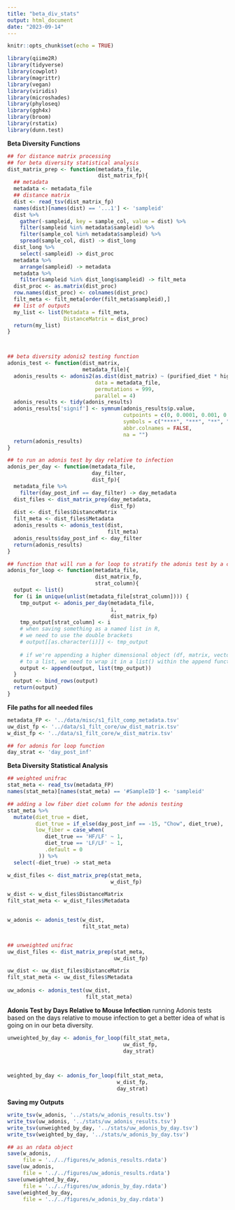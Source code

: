 ```yaml
---
title: "beta_div_stats"
output: html_document
date: "2023-09-14"
---
```


```r
knitr::opts_chunk$set(echo = TRUE)
```

```r
library(qiime2R)
library(tidyverse)
library(cowplot)
library(magrittr)
library(vegan)
library(viridis)
library(microshades)
library(phyloseq)
library(ggh4x)
library(broom)
library(rstatix)
library(dunn.test)
```

**Beta Diversity Functions**
```r
## for distance matrix processing
## for beta diversity statistical analysis 
dist_matrix_prep <- function(metadata_file,
                             dist_matrix_fp){
  ## metadata
  metadata <- metadata_file
  ## distance matrix
  dist <- read_tsv(dist_matrix_fp)
  names(dist)[names(dist) == '...1'] <- 'sampleid'
  dist %>% 
    gather(-sampleid, key = sample_col, value = dist) %>% 
    filter(sampleid %in% metadata$sampleid) %>% 
    filter(sample_col %in% metadata$sampleid) %>% 
    spread(sample_col, dist) -> dist_long
  dist_long %>% 
    select(-sampleid) -> dist_proc
  metadata %>% 
    arrange(sampleid) -> metadata
  metadata %>% 
    filter(sampleid %in% dist_long$sampleid) -> filt_meta
  dist_proc <- as.matrix(dist_proc)
  row.names(dist_proc) <- colnames(dist_proc)
  filt_meta <- filt_meta[order(filt_meta$sampleid),]
  ## list of outputs
  my_list <- list(Metadata = filt_meta,
                  DistanceMatrix = dist_proc)
  return(my_list)
}



## beta diversity adonis2 testing function
adonis_test <- function(dist_matrix,
                        metadata_file){
  adonis_results <- adonis2(as.dist(dist_matrix) ~ (purified_diet * high_fat * high_fiber * low_fiber) + study,
                            data = metadata_file,
                            permutations = 999, 
                            parallel = 4)
  adonis_results <- tidy(adonis_results)
  adonis_results['signif'] <- symnum(adonis_results$p.value,
                                     cutpoints = c(0, 0.0001, 0.001, 0.01, 0.05, 0.1, 1),
                                     symbols = c("****", "***", "**", "*", "+", "ns"),
                                     abbr.colnames = FALSE,
                                     na = "")
  return(adonis_results)
}

## to run an adonis test by day relative to infection
adonis_per_day <- function(metadata_file,
                           day_filter,
                           dist_fp){
  metadata_file %>% 
    filter(day_post_inf == day_filter) -> day_metadata
  dist_files <- dist_matrix_prep(day_metadata,
                                 dist_fp)
  dist <- dist_files$DistanceMatrix
  filt_meta <- dist_files$Metadata
  adonis_results <- adonis_test(dist,
                                filt_meta)
  adonis_results$day_post_inf <- day_filter
  return(adonis_results)
}

## function that will run a for loop to stratify the adonis test by a certain variable
adonis_for_loop <- function(metadata_file,
                            dist_matrix_fp,
                            strat_column){
  output <- list()
  for (i in unique(unlist(metadata_file[strat_column]))) {
    tmp_output <- adonis_per_day(metadata_file,
                                 i,
                                 dist_matrix_fp)
    tmp_output[strat_column] <- i
    # when saving something as a named list in R, 
    # we need to use the double brackets
    # output[[as.character(i)]] <- tmp_output
    
    # if we're appending a higher dimensional object (df, matrix, vector,) 
    # to a list, we need to wrap it in a list() within the append function.
    output <- append(output, list(tmp_output))
  }
  output <- bind_rows(output)
  return(output)
}
```

**File paths for all needed files**
```r
metadata_FP <- '../data/misc/s1_filt_comp_metadata.tsv'
uw_dist_fp <- '../data/s1_filt_core/uw_dist_matrix.tsv'
w_dist_fp <- '../data/s1_filt_core/w_dist_matrix.tsv'

## for adonis for loop function
day_strat <- 'day_post_inf'
```

**Beta Diversity Statistical Analysis**
```r
## weighted unifrac 
stat_meta <- read_tsv(metadata_FP)
names(stat_meta)[names(stat_meta) == '#SampleID'] <- 'sampleid'

## adding a low fiber diet column for the adonis testing 
stat_meta %>% 
  mutate(diet_true = diet,
         diet_true = if_else(day_post_inf == -15, "Chow", diet_true),
         low_fiber = case_when(
            diet_true == 'HF/LF' ~ 1,
            diet_true == 'LF/LF' ~ 1,
            .default = 0
          )) %>% 
  select(-diet_true) -> stat_meta

w_dist_files <- dist_matrix_prep(stat_meta,
                                 w_dist_fp)

w_dist <- w_dist_files$DistanceMatrix
filt_stat_meta <- w_dist_files$Metadata

 
w_adonis <- adonis_test(w_dist,
                        filt_stat_meta)


## unweighted unifrac
uw_dist_files <- dist_matrix_prep(stat_meta,
                                  uw_dist_fp)

uw_dist <- uw_dist_files$DistanceMatrix
filt_stat_meta <- uw_dist_files$Metadata
 
uw_adonis <- adonis_test(uw_dist,
                         filt_stat_meta)
```

**Adonis Test by Days Relative to Mouse Infection**
running Adonis tests based on the days relative to mouse infection to get a better idea of what is going on in our beta diversity.
```r
unweighted_by_day <- adonis_for_loop(filt_stat_meta,
                                     uw_dist_fp,
                                     day_strat)



weighted_by_day <- adonis_for_loop(filt_stat_meta,
                                   w_dist_fp,
                                   day_strat)
```

**Saving my Outputs**
```r
write_tsv(w_adonis, '../stats/w_adonis_results.tsv')
write_tsv(uw_adonis, '../stats/uw_adonis_results.tsv')
write_tsv(unweighted_by_day, '../stats/uw_adonis_by_day.tsv')
write_tsv(weighted_by_day, '../stats/w_adonis_by_day.tsv')

## as an rdata object
save(w_adonis,
     file = '../../figures/w_adonis_results.rdata')
save(uw_adonis,
     file = '../../figures/uw_adonis_results.rdata')
save(unweighted_by_day,
     file = '../../figures/uw_adonis_by_day.rdata')
save(weighted_by_day,
     file = '../../figures/w_adonis_by_day.rdata')
```

